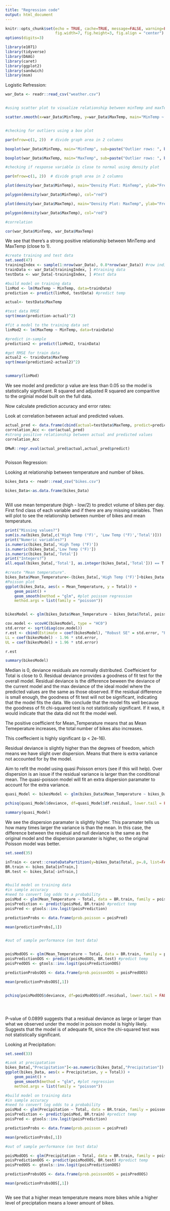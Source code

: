 ```yaml
---
title: "Regression code"
output: html_document
---
```


```r
knitr::opts_chunk$set(echo = TRUE, cache=TRUE, message=FALSE, warning=FALSE,
                      fig.width=7, fig.height=3, fig.align = "center")
options(digits=3)

library(e1071)
library(tidyverse)
library(DAAG)
library(caret)
library(ggplot2)
library(sandwich)
library(msm)

```

Logistic Refression:

```r

war_Data <- readr::read_csv("weather.csv")


#using scatter plot to visualize relationship between minTemp and maxTemp

scatter.smooth(x=war_Data$MinTemp, y=war_Data$MaxTemp, main="MinTemp ~ MaxTemp", col = '#CCCCCC')



```


```r
#checking for outliers using a box plot

par(mfrow=c(1, 2))  # divide graph area in 2 columns

boxplot(war_Data$MinTemp, main="MinTemp", sub=paste("Outlier rows: ", boxplot.stats(cars$speed)$out))  # box plot for 'MinTemp'

boxplot(war_Data$MaxTemp, main="MaxTemp", sub=paste("Outlier rows: ", boxplot.stats(cars$dist)$out))  # box plot for 'MaxTemp'

```

```r

#checking if response variable is close to normal using density plot

par(mfrow=c(1, 2))  # divide graph area in 2 columns

plot(density(war_Data$MinTemp), main="Density Plot: MinTemp", ylab="Frequency", sub=paste("Skewness:", round(e1071::skewness(war_Data$MinTemp), 2)))  # density plot for 'MinTemp'

polygon(density(war_Data$MinTemp), col="red")

plot(density(war_Data$MaxTemp), main="Density Plot: MaxTemp", ylab="Frequency", sub=paste("Skewness:", round(e1071::skewness(war_Data$MaxTemp), 2)))  # density plot for 'MaxTemp'

polygon(density(war_Data$MaxTemp), col="red")

```


```r
#correlation

cor(war_Data$MinTemp, war_Data$MaxTemp)

```
We see that there's a strong positive relationship between MinTemp and MaxTemp (close to 1).

```r

#create training and test data 
set.seed(47)
trainingIndex <- sample(1:nrow(war_Data), 0.8*nrow(war_Data)) #row indices for training
trainData <- war_Data[trainingIndex, ] #training data
testData <- war_Data[-trainingIndex, ] #test data

#build model on training data
linMod <- lm(MaxTemp ~ MinTemp, data=trainData)
prediction <- predict(linMod, testData) #predict temp

actual<- testData$MaxTemp

#test data RMSE
sqrt(mean(prediction-actual)^2)

#fit a model to the training data set
linMod2 <- lm(MaxTemp ~ MinTemp, data=trainData)

#predict in-sample
prediction2 <- predict(linMod2, trainData)

#get RMSE for train data
actual2 <- trainData$MaxTemp
sqrt(mean(prediction2-actual2)^2)


summary(linMod)

```
We see model and predictor p value are less than 0.05 so the model is statistically significant. R squared and adjusted R squared are comparitive to the orginial model built on the full data.

Now calculate prediction accuracy and error rates:

Look at correlation between actual and predicted values. 

```r

actual_pred <- data.frame(cbind(actual=testData$MaxTemp, predict=prediction)) #make precited and actual data frame
correlation_Acc <- cor(actual_pred)
#strong positive relationship between actual and predicted values
correlation_Acc 

DMwR::regr.eval(actual_pred$actual,actual_pred$predict)



```


Poisson Regression: 

Looking at relationship between temperature and number of bikes.
```r

bikes_Data <- readr::read_csv("bikes.csv")

bikes_Data<-as.data.frame(bikes_Data)



```
Will use mean temperature (high - low/2) to predict volume of bikes per day. First find class of each variable and if there are any missing variables. Then will plot to see the relationship between number of bikes and mean temperature.

```r
print("Missing values?")
sum(is.na(bikes_Data[,c('High Temp (°F)', 'Low Temp (°F)','Total')]))
print("Numeric variables?")
is.numeric(bikes_Data[,'High Temp (°F)'])
is.numeric(bikes_Data[,'Low Temp (°F)'])
is.numeric(bikes_Data[,'Total'])
print("Integers?")
all.equal(bikes_Data[,'Total'], as.integer(bikes_Data[,'Total'])) == T

```
```r

#create "Mean temperature".
bikes_Data$Mean_Temperature<-(bikes_Data[,'High Temp (°F)']+bikes_Data[,'Low Temp (°F)'])/2
#Poisson plot
ggplot(bikes_Data, aes(x = Mean_Temperature, y = Total)) +
    geom_point() + 
    geom_smooth(method = "glm", #plot poisson regression
    method.args = list(family = "poisson"))



```
```r

bikesModel <- glm(bikes_Data$Mean_Temperature ~ bikes_Data$Total, poisson)

cov.model <- vcovHC(bikesModel, type = "HC0")
std.error <- sqrt(diag(cov.model))
r.est <- cbind(Estimate = coef(bikesModel), "Robust SE" = std.error, "Pr(>|z|)" = 2 * pnorm(abs(coef(bikesModel)/std.error), lower.tail = FALSE),
LL = coef(bikesModel) - 1.96 * std.error, 
UL = coef(bikesModel) + 1.96 * std.error)

r.est

summary(bikesModel)

```
Median is 0, deviance residuals are normally distributed. Coeffeicient for Total is close to 0. Residual deviance provides a goodness of fit test for the overall model. Residual deviance is the difference beween the deviance of the current model and the max deviance of the ideal model where the predicted values are the same as those observed. If the residual difference is small enough, the goodness of fit test will not be significant, indicating that the model fits the data. We conclude that the model fits well because the goodness of fit chi-squared test is not statistically significant. If it was, it would indicate that the data did not fit the model well.

The positive coefficient for Mean_Temperature means that as Mean Temeperature increases, the total number of bikes also increases.

This coeffecient is highly significant (p < 2e-16).

Residual deviance is slightly higher than the degrees of freedom, which means we have slight over dispersion. Means that there is extra variance not accounted for by the model.

Aim to refit the model using quasi Poisson errors (see if this will help). Over dispersion is an issue if the residual variance is larger than the conditional mean. The quasi-poisson model will fit an extra dispersion paramater to account for the extra variance.

```r

quasi_Model <- bikesModel <- glm(bikes_Data$Mean_Temperature ~ bikes_Data$Total, quasipoisson)

pchisq(quasi_Model$deviance, df=quasi_Model$df.residual, lower.tail = FALSE)

summary(quasi_Model)


```
We see the dispersion paramater is slightly higher. This paramater tells us how many times larger the variance is than the mean. In this case, the difference between the residual and null deviance is the same as the original model and the dispersion paramater is higher, so the original Poisson model was better.

```r

set.seed(35)

inTrain <- caret::createDataPartition(y=bikes_Data$Total, p=.8, list=FALSE)
BR.train <- bikes_Data[inTrain,]
BR.test <- bikes_Data[-inTrain,]


#build model on training data
#in sample accuracy
#need to convert log odds to a probability
poisMod <- glm(Mean_Temperature ~ Total, data = BR.train, family = poisson)
poisPrediction <- predict(poisMod, BR.train) #predict temp
poisPred <- gtools::inv.logit(poisPrediction)

predictionProbs <- data.frame(prob.poisson = poisPred)

mean(predictionProbs[,1])


#out of sample performance (on test data)


poisModOOS <- glm(Mean_Temperature ~ Total, data = BR.train, family = poisson)
poisPredictionOOS <- predict(poisModOOS, BR.test) #predict temp
poisPredOOS <- gtools::inv.logit(poisPredictionOOS)

predictionProbsOOS <- data.frame(prob.poissonOOS = poisPredOOS)

mean(predictionProbsOOS[,1])


pchisq(poisModOOS$deviance, df=poisModOOS$df.residual, lower.tail = FALSE)





```
P-value of 0.0899 suggests that a residual deviance as large or larger than what we observed under the model in poisson model is highly likely. Suggests that the model is of adequate fit, since the chi-squared test was not statistically significant.

Looking at Precipitation: 

```r

set.seed(33)

#Look at precipatation
bikes_Data[,"Precipitation"]<-as.numeric(bikes_Data[,"Precipitation"]) #get rid of n/a's in dataset
ggplot(bikes_Data, aes(x = Precipitation, y = Total)) + 
    geom_point() + 
    geom_smooth(method = "glm", #plot regression
    method.args = list(family = "poisson")) 

#build model on training data
#in sample accuracy
#need to convert log odds to a probability
poisMod <- glm(Precipitation ~ Total, data = BR.train, family = poisson)
poisPrediction <- predict(poisMod, BR.train) #predict temp
poisPred <- gtools::inv.logit(poisPrediction)

predictionProbs <- data.frame(prob.poisson = poisPred)

mean(predictionProbs[,1])

#out of sample performance (on test data)

poisModOOS <- glm(Precipitation ~ Total, data = BR.train, family = poisson)
poisPredictionOOS <- predict(poisModOOS, BR.test) #predict temp
poisPredOOS <- gtools::inv.logit(poisPredictionOOS)

predictionProbsOOS <- data.frame(prob.poissonOOS = poisPredOOS)

mean(predictionProbsOOS[,1])



```
We see that a higher mean temperature means more bikes while a higher level of preciptation means a lower amount of bikes.











